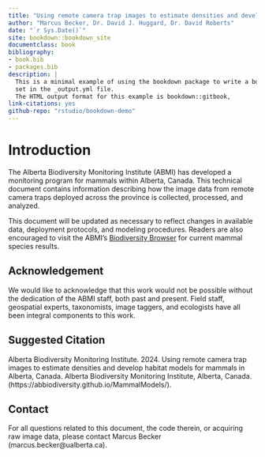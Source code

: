 ```yaml
--- 
title: "Using remote camera trap images to estimate densities and develop habitat models for mammals in Alberta, Canada"
author: "Marcus Becker, Dr. David J. Huggard, Dr. David Roberts"
date: "`r Sys.Date()`"
site: bookdown::bookdown_site
documentclass: book
bibliography:
- book.bib
- packages.bib
description: |
  This is a minimal example of using the bookdown package to write a book.
  set in the _output.yml file.
  The HTML output format for this example is bookdown::gitbook,
link-citations: yes
github-repo: "rstudio/bookdown-demo"
---
```


# Introduction

The Alberta Biodiversity Monitoring Institute (ABMI) has developed a monitoring program for mammals within Alberta, Canada. This technical document contains information describing how the image data from remote camera traps deployed across the province is collected, processed, and analyzed. 

This document will be updated as necessary to reflect changes in available data, deployment protocols, and modeling procedures. Readers are also encouraged to visit the ABMI's [Biodiversity Browser](https://www.abmi.ca/home/data-analytics/biobrowser-home) for current mammal species results.

## Acknowledgement

We would like to acknowledge that this work would not be possible without the dedication of the ABMI staff, both past and present. Field staff, geospatial experts, taxonomists, image taggers, and ecologists have all been integral components to this work. 

## Suggested Citation

Alberta Biodiversity Monitoring Institute. 2024. Using remote camera trap images to estimate densities and develop habitat models for mammals in Alberta, Canada. Alberta Biodiversity Monitoring Institute, Alberta, Canada. (https://abbiodiversity.github.io/MammalModels/).

## Contact

For all questions related to this document, the code therein, or acquiring raw image data, please contact Marcus Becker (marcus.becker@ualberta.ca). 
